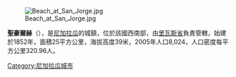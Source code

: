 [[Image:Beach_at_San_Jorge.jpg|right]]

'''聖豪爾赫'''（{{lang-es|San Jorge}}），是[[尼加拉瓜|尼加拉瓜]]的城鎮，位於該國西南部，由[[里瓦斯省|里瓦斯省]]負責管轄，始建於1852年，面積25平方公里，海拔高度39米，2005年人口8,024，人口密度每平方公里320.96人。

{{Coord|11|27|N|85|48|W|source:itwiki_region:NI|display=title}}

{{Nicaragua-geo-stub}}
[[Category:尼加拉瓜城市|Category:尼加拉瓜城市]]